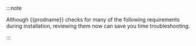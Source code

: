 :::note

Although {{prodname}} checks for many of the following requirements during installation, reviewing them now can save you time troubleshooting.

:::
